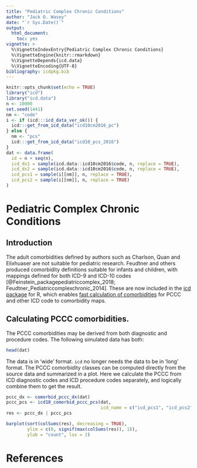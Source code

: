 ```yaml
---
title: "Pediatric Complex Chronic Conditions"
author: "Jack O. Wasey"
date: "`r Sys.Date()`"
output:
  html_document:
    toc: yes
vignette: >
  %\VignetteIndexEntry{Pediatric Complex Chronic Conditions}
  %\VignetteEngine{knitr::rmarkdown}
  %\VignetteDepends{icd.data}
  %\VignetteEncoding{UTF-8}
bibliography: icdpkg.bib
---
```

```r
knitr::opts_chunk$set(echo = TRUE)
library("icd")
library("icd.data")
n <- 10000
set.seed(1441)
nm <- "code"
i <- if (icd:::icd_data_ver_ok()) {
  icd:::get_from_icd_data("icd10cm2016_pc")
} else {
  nm <- "pcs"
  icd:::get_from_icd_data("icd10_pcs_2016")
}
dat <- data.frame(
  id = n + seq(n),
  icd_dx1 = sample(icd.data::icd10cm2016$code, n, replace = TRUE),
  icd_dx2 = sample(icd.data::icd10cm2016$code, n, replace = TRUE),
  icd_pcs1 = sample(i[[nm]], n, replace = TRUE),
  icd_pcs2 = sample(i[[nm]], n, replace = TRUE)
)
```

# Pediatric Complex Chronic Conditions

## Introduction

The adult comorbidities defined by authors such as Charlson, Quan and Elixhuaser are not suitable for pediatric research. Feudtner and others produced comorbidity definitions suitable for infants and children, with mappings defined for both ICD-9 and ICD-10 codes [@Feinstein_packagepediatriccomplex_2018; Feudtner_Pediatriccomplexchronic_2014]. These are now included in the [icd package](https://cran.r-project.org/package=icd) for R, which enables [fast calculation of comorbidities](introduction.html) for PCCC and other ICD code to comorbidity maps.

## Calculating PCCC comorbidities.

The PCCC comorbidities may be derived from both diagnostic and procedure codes. The following simulated data has both:

```r
head(dat)
```
The data is in 'wide' format. `icd` no longer needs the data to be in 'long' format. The PCCC comorbidity classes can be computed directly from the source data and summarized in a plot. Here we calculate the PCCC from ICD diagnostic codes and ICD procedure codes separately, and logically combine them to get the result.
```r
pccc_dx <- comorbid_pccc_dx(dat)
pccc_pcs <- icd10_comorbid_pccc_pcs(dat,
                                    icd_name = c("icd_pcs1", "icd_pcs2"))
res <- pccc_dx | pccc_pcs
```

```r
barplot(sort(colSums(res), decreasing = TRUE),
        ylim = c(0, signif(max(colSums(res)), 1)),
        ylab = "count", las = 2)
```

# References
